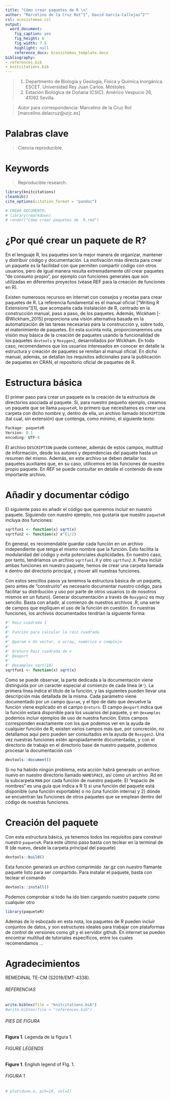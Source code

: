 ```yaml
---
title: "Cómo crear paquetes de R \n"
author: "Marcelino de la Cruz Rot^1^, David García-Callejas^2^"
csl: ecosistemas.csl
output:
  word_document:
    fig_caption: yes
    fig_height: 6
    fig_width: 7.5
    highlight: null
    reference_docx: Ecosistemas_template.docx
bibliography:
- references.bib
- knitcitations.bib
---
```



> (1) Departmento de Biología y Geología, Física y Química Inorgánica. ESCET. Universidad Rey Juan Carlos. Móstoles.
> (2) Estación Biológica de Doñana (CSIC). Américo Vespucio 26, 41092 Sevilla.

> Autor para correspondencia: Marcelino de la Cruz Rot [marcelino.delacruz@urjc.es]


# Palabras clave

> Ciencia reproducible.   


# Keywords

> Reproducible research.


```r
library(knitcitations)
cleanbib()   
cite_options(citation_format = "pandoc")
```

```r


# CREAR DOCUMENTO:
# library(rmarkdown)
# render("Cómo crear paquetes de  R.rmd")


```

# ¿Por qué crear un paquete de R?

En el lenguaje R, los paquetes son la mejor manera de organizar, mantener y distribuir código y documentación. La motivación más directa para crear un paquete es la facilidad con que permiten compartir código con otros usuarios, pero de igual manera resulta extremadamente útil crear paquetes "de consumo propio", por ejemplo con funciones generales que son utilizadas en diferentes proyectos (véase REF para la creación de funciones en R).

Existen numerosos recursos en internet con consejos y recetas para crear paquetes de R. La referencia fundamental es el manual oficial ["Writing R Extensions"][1], que acompaña cada instalación de R, centrado en la construcción manual, paso a paso, de los paquetes. Además, Wickham [-@Wickham_2015] proporciona una visión alternativa basada en la automatización de las tareas necesarias para la construcción y, sobre todo, el matenimiento de paquetes. En esta sucinta nota, proporcionaremos una visión muy básica de la creación de paquetes usando la funcionalidad de los paquetes `devtools` y `Roxygen2`, desarrollados por Wickham. En todo caso, recomendamos que los usuarios interesados en conocer en detalle la estructura y creación de paquetes se remitan al manual oficial. En dicho manual, además, se detallan los requisitos adicionales para la publicación de paquetes en CRAN, el repositorio oficial de paquetes de R.

# Estructura básica

El primer paso para crear un paquete es la creación de la estructura de directorios asociada al paquete. Si, para nuestro pequeño ejemplo, creamos un paquete que se llama `paqueteR`, lo primero que necesitamos es crear una carpeta con dicho nombre y, dentro de ella, un archivo llamado `DESCRIPTION` (tal cual, sin extensión) que contenga, como mínimo, el siguiente texto:

```r
Package: paqueteR
Version: 0.1
encoding: UTF-8
```
El archivo `DESCRIPTION` puede contener, además de estos campos, multitud de información, desde los autores y dependencias del paquete hasta un resumen del mismo. Además, en este archivo se deben detallar los paquetes auxiliares que, en su caso, utilicemos en las funciones de nuestro propio paquete. En *REF* se puede consultar en detalle el contenido de este importante archivo.

# Añadir y documentar código

El siguiente paso es añadir el código que queremos incluir en nuestro paquete. Siguiendo con nuestro ejemplo, nos gustaría que nuestro `paqueteR` incluya dos funciones:

```r
sqrtfun1 <- function(x) sqrt(x)
sqrtfun2 <- function(x) x^(1/2)
```

En general, es recomendable guardar cada función en un archivo independiente que tenga el mismo nombre que la función. Esto facilita la modularidad del código y evita potenciales duplicidades. En nuestro caso, por tanto, tendríamos un archivo `sqrtfun1.R` y otro `sqrtfun2.R`. Para incluir ambas funciones en nuestro paquete, hemos de crear una carpeta llamada `R` dentro del directorio principal, y mover allí nuestras funciones.

Con estos sencillos pasos ya tenemos la estructura básica de un paquete, pero antes de "construirlo" es necesario documentar nuestro código, para facilitar su distribución y uso por parte de otros usuarios (o de nosotros mismos en un futuro). Generar documentación a través de `Roxygen2` es muy sencillo. Basta con añadir, al comienzo de nuestros archivos .R, una serie de campos que expliquen el uso de la función en cuestión. En nuestras funciones, los archivos documentados tendrían la siguiente forma:

```r
#' Raiz cuadrada 1
#'
#' Función para calcular la raiz cuadrada.
#'
#' @param x Un vector, o array, numérico o complejo
#'
#' @return Raiz cuadrada de x
#' @export
#'
#' @examples sqrt(10)
sqrtfun1 <- function(x) sqrt(x)
```
Como se puede observar, la parte dedicada a la documentación viene distinguida por un caracter especial al comienzo de cada línea (`#'`). La primera línea indica el título de la función, y las siguientes pueden llevar una descripción más detallada de la misma. Cada parámetro viene documentado por un campo `@param`, y el tipo de dato que devuelve la función viene explicado en el campo `@return`. El campo `@export` indica que la función estará disponible para los usuarios del paquete, y en `@examples` podemos incluir ejemplos de uso de nuestra función. Estos campos corresponden exactamente con los que podemos ver en la ayuda de cualquier función de R; existen varios campos más que, por concreción, no detallamos aquí pero pueden ser consultados en la ayuda de `Roxygen2`. Una vez nuestras funciones estén apropiadamente documentadas, y con el directorio de trabajo en el directorio base de nuestro paquete, podemos procesar la documentación con

```r
devtools::document()
```
Si no ha habido ningún problema, esta acción habrá generado un archivo nuevo en nuestro directorio llamado `NAMESPACE`, así como un archivo .Rd en la subcarpeta `MAN` por cada función de nuestro paquete. El "espacio de nombres" es una guía que indica a R 1) si una función del paquete está disponible (una función exportable) o no (una función interna) y 2) dónde se encuentran las funciones de otros paquetes que se emplean dentro del código de nuestras funciones.

# Creación del paquete

Con esta estructura básica, ya tenemos todos los requisitos para construir nuestro `paqueteR`. Para este último paso basta con teclear en la terminal de R (de nuevo, desde la carpeta principal del paquete)

```r
devtools::build()
```
Esta función generará un archivo comprimido .tar.gz con nuestro flamante paquete listo para ser compartido. Para instalar el paquete, basta con teclear el comando

```r
devtools::install()
```
Podemos comprobar si todo ha ido bien cargando nuestro paquete como cualquier otro

```r
library(paqueteR)
```
Además de lo esbozado en esta nota, los paquetes de R pueden incluir conjuntos de datos, y son estructures ideales para trabajar con plataformas de control de versiones como git y el servidor github. En internet se pueden encontrar multitud de tutoriales específicos, entre los cuales recomendamos ...


# Agradecimientos

REMEDINAL TE-CM (S2018/EMT-4338).


###### REFERENCIAS

```r
write.bibtex(file = "knitcitations.bib")
#write.bibtex(file = "references.bib")
```

<div id = "refs"></div>



###### PIES DE FIGURA

**Figura 1**. Legenda de la figura 1.



###### FIGURE LEGENDS

**Figure 1**. English legend of FIg. 1.


###### FIGURA 1

```r
# plot(dune.o, pch=19, col=2)
```
